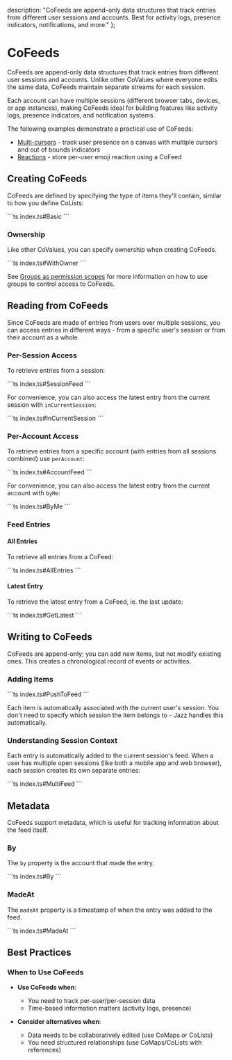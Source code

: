   description: "CoFeeds are append-only data structures that track entries from different user sessions and accounts. Best for activity logs, presence indicators, notifications, and more."
};


# CoFeeds

CoFeeds are append-only data structures that track entries from different user sessions and accounts. Unlike other CoValues where everyone edits the same data, CoFeeds maintain separate streams for each session.

Each account can have multiple sessions (different browser tabs, devices, or app instances), making CoFeeds ideal for building features like activity logs, presence indicators, and notification systems.

The following examples demonstrate a practical use of CoFeeds:
- [Multi-cursors](https://github.com/garden-co/jazz/tree/main/examples/multi-cursors) - track user presence on a canvas with multiple cursors and out of bounds indicators
- [Reactions](https://github.com/garden-co/jazz/tree/main/examples/reactions) - store per-user emoji reaction using a CoFeed

## Creating CoFeeds

CoFeeds are defined by specifying the type of items they'll contain, similar to how you define CoLists:

<CodeGroup>
```ts index.ts#Basic
```
</CodeGroup>

### Ownership

Like other CoValues, you can specify ownership when creating CoFeeds.

<CodeGroup>
```ts index.ts#WithOwner
```
</CodeGroup>

 See [Groups as permission scopes](/docs/permissions-and-sharing/overview) for more information on how to use groups to control access to CoFeeds.

## Reading from CoFeeds

Since CoFeeds are made of entries from users over multiple sessions, you can access entries in different ways - from a specific user's session or from their account as a whole.

### Per-Session Access

To retrieve entries from a session:

<CodeGroup>
```ts index.ts#SessionFeed
```
</CodeGroup>

For convenience, you can also access the latest entry from the current session with `inCurrentSession`:

<CodeGroup>
```ts index.ts#InCurrentSession
```
</CodeGroup>

### Per-Account Access

To retrieve entries from a specific account (with entries from all sessions combined) use `perAccount`:

<CodeGroup>
```ts index.ts#AccountFeed
```
</CodeGroup>

For convenience, you can also access the latest entry from the current account with `byMe`:

<CodeGroup>
```ts index.ts#ByMe
```
</CodeGroup>

### Feed Entries

#### All Entries

To retrieve all entries from a CoFeed:

<CodeGroup>
```ts index.ts#AllEntries
```
</CodeGroup>

#### Latest Entry

To retrieve the latest entry from a CoFeed, ie. the last update:

<CodeGroup>
```ts index.ts#GetLatest
```
</CodeGroup>

## Writing to CoFeeds

CoFeeds are append-only; you can add new items, but not modify existing ones. This creates a chronological record of events or activities.

### Adding Items

<CodeGroup>
```ts index.ts#PushToFeed
```
</CodeGroup>

Each item is automatically associated with the current user's session. You don't need to specify which session the item belongs to - Jazz handles this automatically.

### Understanding Session Context

Each entry is automatically added to the current session's feed. When a user has multiple open sessions (like both a mobile app and web browser), each session creates its own separate entries:

<CodeGroup>
```ts index.ts#MultiFeed
```
</CodeGroup>

## Metadata

CoFeeds support metadata, which is useful for tracking information about the feed itself.

### By

The `by` property is the account that made the entry.

<CodeGroup>
```ts index.ts#By
```
</CodeGroup>

### MadeAt

The `madeAt` property is a timestamp of when the entry was added to the feed.

<CodeGroup>
```ts index.ts#MadeAt
```
</CodeGroup>

## Best Practices

### When to Use CoFeeds

- **Use CoFeeds when**:
  - You need to track per-user/per-session data
  - Time-based information matters (activity logs, presence)

- **Consider alternatives when**:
  - Data needs to be collaboratively edited (use CoMaps or CoLists)
  - You need structured relationships (use CoMaps/CoLists with references)
